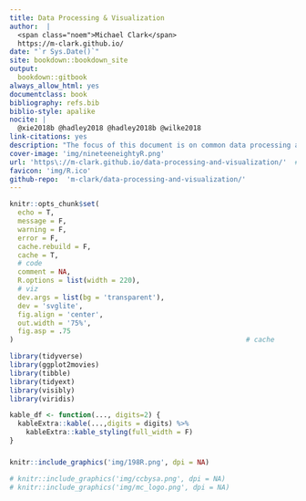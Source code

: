 ```yaml
--- 
title: Data Processing & Visualization
author:  |
  <span class="noem">Michael Clark</span>
  https://m-clark.github.io/
date: "`r Sys.Date()`"
site: bookdown::bookdown_site
output:
  bookdown::gitbook
always_allow_html: yes
documentclass: book
bibliography: refs.bib
biblio-style: apalike
nocite: | 
  @xie2018b @hadley2018 @hadley2018b @wilke2018
link-citations: yes
description: "The focus of this document is on common data processing and exploration techniques in R, especially as a prelude to visualization. The first part of the document will cover data structures, the dplyr and tidyverse packages, which enhance and facilitate the sorts of operations that typically arise when dealing with data, including faster I/O and grouped operations. For visualization, the focus will be on using ggplot2 and other packages that allow for interactivity. In addition, basic programming concepts and techniques are introduced.  Exercises may be found in the document as well.  In addition, the demonstrations of the data processing section are available in Python via Jupyter notebooks."  
cover-image: 'img/nineteeneightyR.png'
url: 'https\://m-clark.github.io/data-processing-and-visualization/'  # evidently the \: is required or you'll get text in the title/toc area
favicon: 'img/R.ico'
github-repo:  'm-clark/data-processing-and-visualization/'
---
```


```r
knitr::opts_chunk$set(
  echo = T,
  message = F,
  warning = F,
  error = F,
  cache.rebuild = F,
  cache = T,
  # code
  comment = NA,
  R.options = list(width = 220),
  # viz
  dev.args = list(bg = 'transparent'),
  dev = 'svglite',
  fig.align = 'center',
  out.width = '75%',
  fig.asp = .75
)                                                         # cache
```


```r
library(tidyverse)
library(ggplot2movies) 
library(tibble)
library(tidyext)
library(visibly)
library(viridis)
```

```r
kable_df <- function(..., digits=2) {
  kableExtra::kable(...,digits = digits) %>% 
    kableExtra::kable_styling(full_width = F)
}
```


##### {-}



```r
knitr::include_graphics('img/198R.png', dpi = NA)
```

```r
# knitr::include_graphics('img/ccbysa.png', dpi = NA)
# knitr::include_graphics('img/mc_logo.png', dpi = NA)
```
